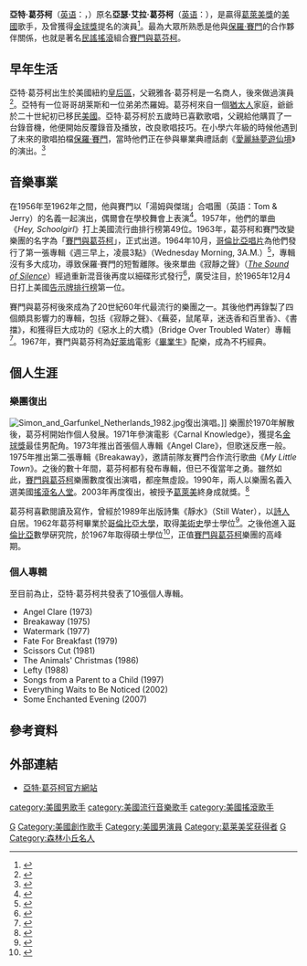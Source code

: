 {{noteTA
| T=zh-hans:亚特·加芬克尔; zh-tw:亞特·葛芬柯;
| 1=zh-hans:加芬克尔; zh-tw:葛芬柯
| 2=zh-hans:保罗·西蒙; zh-tw:保羅·賽門;
| 3=zh-hans:西蒙; zh-tw:賽門;
| 4=zh-hans:西蒙和加芬克尔; zh-tw:賽門與葛芬柯;
| 5=zh-hans:保罗·麦卡特尼; zh-hk:保羅·麥卡尼; zh-tw:保羅·麥卡尼;
}}
{{Infobox musical artist
| name            = -{zh-hans:亚特·加芬克尔; zh-tw:亞特·葛芬柯;}-<br>Art Garfunkel
| image           = Art Garfunkel 2013.jpg
| caption         = 亞特·葛芬柯於2013年攝於[[紐約|紐約]]
| background      = solo_singer
|民族=[[猶太人|猶太人]]
| 
birth_name      = 亞瑟·艾拉·葛芬柯<br>Arthur Ira Garfunkel
| birth_date      = {{Birth date and age|1941|11|5}}
| birth_place     = [[美國|美國]][[紐約|紐約]][[皇后區|皇后區]]
| alma mater      = [[哥倫比亞大學|哥倫比亞大學]]
| genre           = [[民謠|民謠]][[搖滾|搖滾]]，[[軟式搖滾|軟式搖滾]]，[[流行音樂|流行音樂]]
| occupation      = [[歌手|歌手]]，[[演員|演員]]，[[詩人|詩人]]，數學教師
| years_active    = 1956年–現在
| instrument      = [[歌唱|歌唱]]
| label           = [[哥倫比亞唱片|哥倫比亞唱片]]，曼克頓唱片
| associated_acts = [[賽門與葛芬柯|賽門與葛芬柯]]
| website         = [http://www.artgarfunkel.com/ 官方網站]
}}

'''亞特·葛芬柯'''（[[英语|英语]]：'''{{lang|en|Art Garfunkel}}'''，{{bd|1941年|11月5日|catIdx=S}}）原名'''亞瑟·艾拉·葛芬柯'''（[[英语|英语]]：'''{{lang|en|Arthur Ira Garfunkel}}'''），是贏得[[葛萊美獎|葛萊美獎]]的[[美國|美國]]歌手，及曾獲得[[金球獎|金球獎]]提名的演員<ref>{{Cite web |url=http://www.biography.com/people/art-garfunkel-17191580 |title=Art Garfunkel biography, retrieved on 28 May 2015. |accessdate=2015-05-28 |archive-date=2018-03-23 |archive-url=https://web.archive.org/web/20180323123503/https://www.biography.com/people/art-garfunkel-17191580 |dead-url=no }}</ref>。最為大眾所熟悉是他與[[保羅·賽門|保羅·賽門]]的合作夥伴關係，也就是著名[[民謠|民謠]][[搖滾|搖滾]]組合[[賽門與葛芬柯|賽門與葛芬柯]]。

==早年生活==
亞特·葛芬柯出生於美國紐約[[皇后區|皇后區]]，父親雅各·葛芬柯是一名商人，後來做過演員<ref>{{cite book |url=http://books.google.de/books?id=3xrGR7hYesYC&pg=PT24&dq=Jacob+%22Jack%22+Garfunkel |title=Simon and Garfunkel's Bookends |accessdate=April 23, 2011 |isbn=978-1-59486-427-8 |publisher=St. Martin's Press |author=Pete Fornatale |date=November 22, 2007 |archive-date=2014-10-21 |archive-url=https://web.archive.org/web/20141021081429/http://books.google.de/books?id=3xrGR7hYesYC&pg=PT24&dq=Jacob+%22Jack%22+Garfunkel |dead-url=no }}</ref>。亞特有一位哥哥胡莱斯和一位弟弟杰羅姆。葛芬柯來自一個[[猶太人|猶太人]]家庭，爺爺於二十世紀初已移民[[美國|美國]]。亞特·葛芬柯於五歲時已喜歡歌唱，父親給他購買了一台錄音機，他便開始反覆錄音及播放，改良歌唱技巧。在小學六年級的時候他遇到了未來的歌唱拍檔[[保羅·賽門|保羅·賽門]]，當時他們正在參與畢業典禮話劇《[[愛麗絲夢遊仙境|愛麗絲夢遊仙境]]》的演出。<ref>{{cite book |last=Eliot |first=Marc |title=Paul Simon: A Life |url=https://archive.org/details/paulsimonlife0000elio |year=2010 |publisher=Wiley |isbn=978-0-470-43363-8 }}</ref>

==音樂事業==
在1956年至1962年之間，他與賽門以「湯姆與傑瑞」合唱團（英語：Tom & Jerry）的名義一起演出，偶爾會在學校舞會上表演<ref name="simonandgarfunkel.com">{{cite web |url=http://www.simonandgarfunkel.com/us/timeline |title=Simon & Garfunkel Career Timeline | The Official Simon & Garfunkel Site |publisher=Simonandgarfunkel.com |date= |accessdate=2014-07-25 |archive-date=2015-11-19 |archive-url=https://web.archive.org/web/20151119065401/http://www.simonandgarfunkel.com/us/timeline |dead-url=no }}</ref>。1957年，他們的單曲《''Hey, Schoolgirl''》打上美國流行曲排行榜第49位。1963年，葛芬柯和賽門改變樂團的名字為「[[賽門與葛芬柯|賽門與葛芬柯]]」，正式出道。1964年10月，[[哥倫比亞唱片|哥倫比亞唱片]]為他們發行了第一張專輯《週三早上，凌晨3點》（Wednesday Morning, 3A.M.）<ref>{{cite web |url=http://www.popspotsnyc.com/simonandgarfunkel/ |title=Simon & Garfunkel: Wednesday Morning, 3AM – Album Cover Location |publisher=Popspotsnyc.com |date= |accessdate=2014-07-25 |archive-date=2021-01-28 |archive-url=https://web.archive.org/web/20210128132359/https://www.popspotsnyc.com/simonandgarfunkel/ |dead-url=no }}</ref>，專輯沒有多大成功，導致保羅·賽門的短暫離隊。後來單曲《寂靜之聲》（''[[The_Sound_of_Silence|The Sound of Silence]]''）經過重新混音後再度以細碟形式發行<ref name="Wednesday Morning, 3 A.M.">{{cite web|url=http://allmusic.com/album/wednesday-morning-3-am-r17998/review|publisher=Rovi Corporation|work=Allmusic|accessdate=May 4, 2011|title=Wednesday Morning, 3 A.M.—Allmusic|author=Bruce Eder}}</ref>，廣受注目，於1965年12月4日打上美國[[告示牌排行榜|告示牌排行榜]]第一位。

賽門與葛芬柯後來成為了20世紀60年代最流行的樂團之一。其後他們再錄製了四個頗具影響力的專輯，包括《寂靜之聲》、《蕪荽，鼠尾草，迷迭香和百里香》、《書擋》，和獲得巨大成功的《惡水上的大橋》（Bridge Over Troubled Water）專輯<ref>{{Cite web |url=http://www.allmusic.com/album/bridge-over-troubled-water-mw0000191730 |title="Bridge Over Troubled Water" album review, AllMusic, retrieved on 28 May 2015. |accessdate=2015-05-28 |archive-date=2021-01-31 |archive-url=https://web.archive.org/web/20210131163737/https://www.allmusic.com/album/bridge-over-troubled-water-mw0000191730 |dead-url=no }}</ref>。1967年，賽門與葛芬柯為[[好萊塢|好萊塢]]電影《[[畢業生_(電影)|畢業生]]》配樂，成為不朽經典。

==個人生涯==
===樂團復出===
[[File:Simon_and_Garfunkel_Netherlands_1982.jpg|thumb]]復出演唱。]]
樂團於1970年解散後，葛芬柯開始作個人發展。1971年參演電影《Carnal Knowledge》，獲提名[[金球獎|金球獎]]最佳男配角。1973年推出首張個人專輯《Angel Clare》，但歌迷反應一般。1975年推出第二張專輯《Breakaway》，邀請前隊友賽門合作流行歌曲《''My Little Town''》。之後的數十年間，葛芬柯都有發布專輯，但已不復當年之勇。雖然如此，[[賽門與葛芬柯|賽門與葛芬柯]]樂團數度復出演唱，都座無虛設。1990年，兩人以樂團名義入選美國[[搖滾名人堂|搖滾名人堂]]。2003年再度復出，被授予[[葛萊美|葛萊美]]終身成就獎。<ref>{{Cite web |url=http://www.simonandgarfunkel.com/us/awards |title=Simon & Garfunkel awards, retrieved on 27 May 2015. |accessdate=2015-05-28 |archive-date=2015-12-05 |archive-url=https://web.archive.org/web/20151205211641/http://www.simonandgarfunkel.com/us/awards |dead-url=no }}</ref>

葛芬柯喜歡閱讀及寫作，曾經於1989年出版詩集《靜水》（Still Water），以[[詩人|詩人]]自居。1962年葛芬柯畢業於[[哥倫比亞大學|哥倫比亞大學]]，取得[[美術史|美術史]]學士學位<ref>{{cite web |url=http://www.college.columbia.edu/cct_archive/jul_aug06/updates3.php |title=Columbia College Today |publisher=College.columbia.edu |date=June 18, 2008 |accessdate=September 19, 2012 |archive-url=https://web.archive.org/web/20150429115528/http://www.college.columbia.edu/cct_archive/jul_aug06/updates3.php |archive-date=2015-04-29 |dead-url=yes }}</ref>。之後他進入[[哥倫比亞大學|哥倫比亞]]數學硏究院，於1967年取得碩士學位<ref>{{cite web |url=http://www.nndb.com/people/724/000022658/ |title=Art Garfunkel |publisher=Nndb.com |date= |accessdate=September 19, 2012 |archive-date=2020-09-17 |archive-url=https://web.archive.org/web/20200917140817/https://www.nndb.com/people/724/000022658/ |dead-url=no }}</ref>，正值[[賽門與葛芬柯|賽門與葛芬柯]]樂團的高峰期。

===個人專輯===
至目前為止，亞特·葛芬柯共發表了10張個人專輯。
* Angel Clare (1973)
* Breakaway (1975)
* Watermark (1977)
* Fate For Breakfast (1979)
* Scissors Cut (1981)
* The Animals' Christmas (1986)
* Lefty (1988)
* Songs from a Parent to a Child (1997)
* Everything Waits to Be Noticed (2002)
* Some Enchanted Evening (2007)

==參考資料==
{{Reflist}}

==外部連結==
*[http://www.artgarfunkel.com/ 亞特·葛芬柯官方網站] {{Wayback|url=http://www.artgarfunkel.com/ |date=20210108192559 }}
{{摇滚名人堂1990届入选者}}
{{Authority control}}
{{DEFAULTSORT:Garfunkel, Art}}
[[category:美國男歌手|category:美國男歌手]]
[[category:美國流行音樂歌手|category:美國流行音樂歌手]]
[[Category:罗马尼亚犹太裔美国人|G]]
[[category:美國搖滾歌手|category:美國搖滾歌手]]
[[Category:美國創作歌手|Category:美國創作歌手]]
[[Category:美國男演員|Category:美國男演員]]
[[Category:葛莱美奖获得者|Category:葛莱美奖获得者]]
[[Category:摇滚名人堂入选者|G]]
[[Category:森林小丘名人|Category:森林小丘名人]]